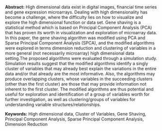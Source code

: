 <span>**Abstract:**</span> High dimensional data exist in digital images, financial time series and
gene expression microarrays. Dealing with high dimensionality has become
a challenge, where the difficulty lies on how to visualize and explore
the high dimensional function or data set. Gene shaving is a statistical
method which is based on Principal Component Analysis (PCA) that has
proven its worth in visualization and exploration of microarray data. In
this paper, the gene shaving algorithm was modified using PCA and Sparse
Principal Component Analysis (SPCA), and the modified algorithms were
explored in terms dimension reduction and clustering of variables in a
more general (not necessarily microarray) high dimensional data
setting.The proposed algorithms were evaluated through a simulation
study. Simulation results suggest that the modified algorithms identify
a singly cluster of variables that may already best explain the
variations in the entire data and/or that already are the most
informative. Also, the algorithms may produce overlapping clusters,
whose variables in the succeeding clusters (other than the first
cluster) are those that may provide information not inherent to the
first cluster. The modified algorithms are thus potential and useful for
exploration and identification of a group of variables worth for further
investigation, as well as clustering/groups of variables for
understanding variable structures/relationships.

<span>**Keywords:**</span> High dimensional data, Cluster of Variables, Gene Shaving,
Principal Component Analysis, Sparse Principal Component Analysis,
Dimension Reduction
